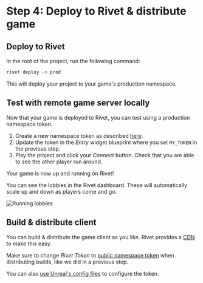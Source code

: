 
# Step 4: Deploy to Rivet & distribute game

## Deploy to Rivet

In the root of the project, run the following command:

```bash
rivet deploy -n prod
```

This will deploy your project to your game's production namespace.

## Test with remote game server locally

Now that your game is deployed to Rivet, you can test using a production namespace token.

1. Create a new namespace token as described [here](/general/concepts/handling-game-tokens#public-namespace-tokens).
2. Update the token in the _Entry_ widget blueprint where you set `MY_TOKEN` in the previous step.
3. Play the project and click your _Connect_ button. Check that you are able to see the other player run around.

Your game is now up and running on Rivet!

You can see the lobbies in the Rivet dashboard. These will automatically scale up and down as players come and go.

<Image src={imgRunningLobbies} alt='Running lobbies' />

## Build & distribute client

You can build & distribute the game client as you like. Rivet provides a [CDN](/cdn/introduction) to make this easy.

Make sure to change _Rivet Token_ to [public namespace token](/general/concepts/handling-game-tokens#public-namespace-tokens) when distributing builds, like we did in a previous step.

You can also [use Unreal's config files](\learn\unreal\concepts\token-config.mdx) to configure the token.
